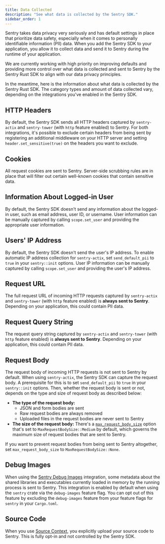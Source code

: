 ```yaml
---
title: Data Collected
description: "See what data is collected by the Sentry SDK."
sidebar_order: 1
---
```


Sentry takes data privacy very seriously and has default settings in place that prioritize data safety, especially when it comes to personally identifiable information (PII) data.
When you add the Sentry SDK to your application, you allow it to collect data and send it to Sentry during the runtime of your application.

We are currently working with high priority on improving defaults and providing more control over what data is collected and sent to Sentry by the Sentry Rust SDK to align with our data privacy principles.

In the meantime, here is the information about what data is collected by the Sentry Rust SDK.
The category types and amount of data collected vary, depending on the integrations you've enabled in the Sentry SDK.

## HTTP Headers

By default, the Sentry SDK sends all HTTP headers captured by `sentry-actix` and `sentry-tower` (with `http` feature enabled) to Sentry.
For both integrations, it's possible to exclude certain headers from being sent by registering an additional middleware on your HTTP server and setting `header.set_sensitive(true)` on the headers you want to exclude.

## Cookies

All request cookies are sent to Sentry. Server-side scrubbing rules are in place that will filter out certain well-known cookies that contain sensitive data.

## Information About Logged-in User

By default, the Sentry SDK doesn't send any information about the logged-in user, such as email address, user ID, or username.
User information can be manually captured by calling `scope.set_user` and providing the appropriate user information.

## Users' IP Address

By default, the Sentry SDK doesn't send the user's IP address.
To enable automatic IP address collection for `sentry-actix`, set `send_default_pii` to `true` in your `sentry::init` options.
User IP information can be manually captured by calling `scope.set_user` and providing the user's IP address.

## Request URL

The full request URL of incoming HTTP requests captured by `sentry-actix` and `sentry-tower` (with `http` feature enabled) is **always sent to Sentry**. Depending on your application, this could contain PII data.

## Request Query String

The request query string captured by `sentry-actix` and `sentry-tower` (with `http` feature enabled) is **always sent to Sentry**.
Depending on your application, this could contain PII data.

## Request Body

The request body of incoming HTTP requests is not sent to Sentry by default.
When using `sentry-actix`, the Sentry SDK can capture the request body. A prerequisite for this is to set `send_default_pii` to `true` in your `sentry::init` options.
Then, whether the request body is sent or not, depends on the type and size of request body as described below:

- **The type of the request body:**
  - JSON and form bodies are sent
  - Raw request bodies are always removed
  - Uploaded files in the request bodies are never sent to Sentry
- **The size of the request body:** There's a [`max_request_body_size`](/platforms/rust/configuration/options/#max-request-body-size) option that's set to `MaxRequestBodySize::Medium` by default, which governs the maximum size of request bodies that are sent to Sentry.

If you want to prevent request bodies from being sent to Sentry altogether, set `max_request_body_size` to `MaxRequestBodySize::None`.

## Debug Images

When using the [Sentry Debug Images](https://crates.io/crates/sentry-debug-images) integration, some metadata about the shared libraries and executables currently loaded in memory by the running process is sent to Sentry.
This integration is enabled by default when using the `sentry` crate via the `debug-images` feature flag.
You can opt out of this feature by excluding the `debug-images` feature from your feature flags for `sentry` in your `Cargo.toml`.

## Source Code

When you use [Source Context](/platforms/rust/source-context/), you explicitly upload your source code to Sentry.
This is fully opt-in and not controlled by the Sentry SDK.
